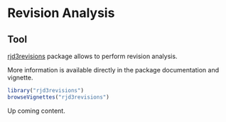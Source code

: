 # Revision Analysis {.unnumbered #a-revs}

<!-- ## In this Chapter -->

<!-- This chapter covers how to analyse the behaviour of revisions of frequently published (and revised) macro-economic indicators. -->

<!-- ## Motivation -->

<!-- why ?  -->

<!-- details on methods  -->

## Tool

[rjd3revisions](https://github.com/rjdverse/rjd3revisions) package allows to perform revision analysis.

More information is available directly in the package documentation and vignette.

```r
library("rjd3revisions")
browseVignettes("rjd3revisions")
```


Up coming content.
